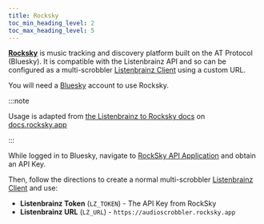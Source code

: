 ```yaml
---
title: Rocksky
toc_min_heading_level: 2
toc_max_heading_level: 5
---
```


[**Rocksky**](https://docs.rocksky.app/) is music tracking and discovery platform built on the AT Protocol (Bluesky). It is compatible with the Listenbrainz API and so can be configured as a multi-scrobbler [Listenbrainz Client](/configuration/clients/listenbrainz) using a custom URL.

You will need a [Bluesky](https://bsky.app/) account to use Rocksky.

:::note 

Usage is adapted from [the Listenbrainz to Rocksky docs](https://docs.rocksky.app/migrating-from-listenbrainz-to-rocksky-1040189m0) on [docs.rocksky.app](https://docs.rocksky.app)

:::

While logged in to Bluesky, navigate to [RockSky API Application](https://rocksky.app/apikeys) and obtain an API Key.

Then, follow the directions to create a normal multi-scrobbler [Listenbrainz Client](/configuration/clients/listenbrainz) and use:

* **Listenbrainz Token** (`LZ_TOKEN`) - The API Key from RockSky
* **Listenbrainz URL** (`LZ_URL`) - `https://audioscrobbler.rocksky.app`
